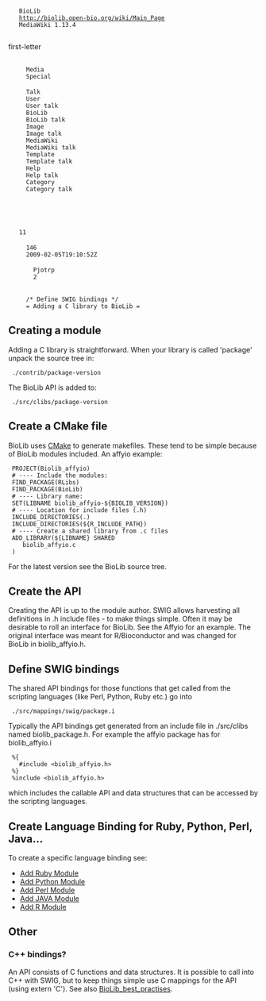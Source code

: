 <mediawiki xmlns="http://www.mediawiki.org/xml/export-0.3/" xmlns:xsi="http://www.w3.org/2001/XMLSchema-instance" xsi:schemaLocation="http://www.mediawiki.org/xml/export-0.3/ http://www.mediawiki.org/xml/export-0.3.xsd" version="0.3" xml:lang="en">
  <siteinfo>
    <sitename>BioLib</sitename>
    <base>http://biolib.open-bio.org/wiki/Main_Page</base>
    <generator>MediaWiki 1.13.4</generator>
    <case>first-letter</case>
      <namespaces>
      <namespace key="-2">Media</namespace>
      <namespace key="-1">Special</namespace>
      <namespace key="0" />
      <namespace key="1">Talk</namespace>
      <namespace key="2">User</namespace>
      <namespace key="3">User talk</namespace>
      <namespace key="4">BioLib</namespace>
      <namespace key="5">BioLib talk</namespace>
      <namespace key="6">Image</namespace>
      <namespace key="7">Image talk</namespace>
      <namespace key="8">MediaWiki</namespace>
      <namespace key="9">MediaWiki talk</namespace>
      <namespace key="10">Template</namespace>
      <namespace key="11">Template talk</namespace>
      <namespace key="12">Help</namespace>
      <namespace key="13">Help talk</namespace>
      <namespace key="14">Category</namespace>
      <namespace key="15">Category talk</namespace>
    </namespaces>
  </siteinfo>
  <page>
    <title>Add C Library</title>
    <id>11</id>
    <revision>
      <id>146</id>
      <timestamp>2009-02-05T19:10:52Z</timestamp>
      <contributor>
        <username>Pjotrp</username>
        <id>2</id>
      </contributor>
      <minor/>
      <comment>/* Define SWIG bindings */</comment>
      <text xml:space="preserve">= Adding a C library to BioLib =

== Creating a module ==

Adding a C library is straightforward. When your library is called
'package' unpack the source tree in:
  
  ./contrib/package-version

The BioLib API is added to:

  ./src/clibs/package-version

== Create a CMake file ==

BioLib uses [[CMake]] to generate makefiles. These tend to be simple because of BioLib modules included. An affyio example:

  PROJECT(Biolib_affyio)
  # ---- Include the modules:
  FIND_PACKAGE(RLibs)
  FIND_PACKAGE(BioLib)
  # ---- Library name:
  SET(LIBNAME biolib_affyio-${BIOLIB_VERSION})
  # ---- Location for include files (.h)
  INCLUDE_DIRECTORIES(.)
  INCLUDE_DIRECTORIES(${R_INCLUDE_PATH})
  # ---- Create a shared library from .c files
  ADD_LIBRARY(${LIBNAME} SHARED
     biolib_affyio.c 
  )

For the latest version see the BioLib source tree.

== Create the API ==

Creating the API is up to the module author. SWIG allows harvesting all definitions in .h include files - to make things simple. Often it may be desirable to roll an interface for BioLib. See the Affyio for an example. The original interface was meant for R/Bioconductor and was changed for BioLib in biolib_affyio.h.


== Define SWIG bindings ==

The shared API bindings for those functions that get called from the scripting
languages (like Perl, Python, Ruby etc.) go into

  ./src/mappings/swig/package.i

Typically the API bindings get generated from an include file in
./src/clibs named biolib_package.h. For example the affyio package has
for biolib_affyio.i

  %{
    #include &lt;biolib_affyio.h&gt;
  %}
  %include &lt;biolib_affyio.h&gt;

which includes the callable API and data structures that can be
accessed by the scripting languages.

== Create Language Binding for Ruby, Python, Perl, Java... ==

To create a specific language binding see:

* [[Add Ruby Module]]
* [[Add Python Module]]
* [[Add Perl Module]]
* [[Add JAVA Module]]
* [[Add R Module]]

== Other ==

=== C++ bindings? ===

An API consists of C functions and data structures. It is possible to
call into C++ with SWIG, but to keep things simple use C mappings for 
the API (using extern 'C'). See also [[BioLib_best_practises]].</text>
    </revision>
  </page>
</mediawiki>
